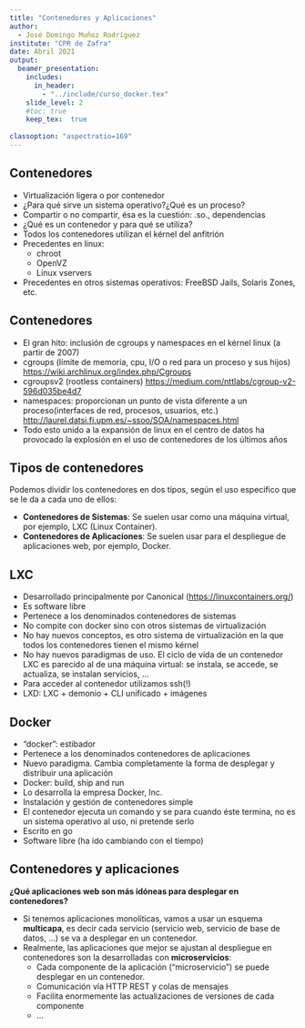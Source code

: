 ```yaml
---
title: "Contenedores y Aplicaciones"
author: 
  - José Domingo Muñoz Rodríguez
institute: "CPR de Zafra"
date: Abril 2021
output: 
  beamer_presentation:
    includes:
      in_header: 
        - "../include/curso_docker.tex"
    slide_level: 2
    #toc: true
    keep_tex:  true
    
classoption: "aspectratio=169"
---
```


## Contenedores

* Virtualización ligera o por contenedor 
* ¿Para qué sirve un sistema operativo?¿Qué es un proceso?
* Compartir o no compartir, ésa es la cuestión: .so., dependencias
* ¿Qué es un contenedor y para qué se utiliza?
* Todos los contenedores utilizan el kérnel del anfitrión
* Precedentes en linux:
  * chroot
  * OpenVZ
  * Linux vservers
* Precedentes en otros sistemas operativos: FreeBSD Jails, Solaris Zones, etc.

## Contenedores

* El gran hito: inclusión de cgroups y namespaces en el kérnel linux (a partir de 2007)
* cgroups (límite de memoria, cpu, I/O o red para un proceso y sus hijos)
[https://wiki.archlinux.org/index.php/Cgroups](https://wiki.archlinux.org/index.php/Cgroups)
* cgroupsv2 (rootless containers)
[https://medium.com/nttlabs/cgroup-v2-596d035be4d7](https://medium.com/nttlabs/cgroup-v2-596d035be4d7)
* namespaces: proporcionan un punto de vista diferente a un proceso(interfaces de red, procesos, usuarios, etc.)
[http://laurel.datsi.fi.upm.es/~ssoo/SOA/namespaces.html](http://laurel.datsi.fi.upm.es/~ssoo/SOA/namespaces.html)
* Todo esto unido a la expansión de linux en el centro de datos ha provocado la explosión en el uso de contenedores de los últimos años

## Tipos de contenedores

Podemos dividir los contenedores en dos tipos, según el uso especifico que se le da a cada uno de ellos:

* **Contenedores de Sistemas**: Se suelen usar como una máquina virtual, por ejemplo, LXC (Linux Container).
* **Contenedores de Aplicaciones**: Se suelen usar para el despliegue de aplicaciones web, por ejemplo, Docker.

## LXC

* Desarrollado principalmente por Canonical ([https://linuxcontainers.org/](https://linuxcontainers.org/))
* Es software libre
* Pertenece a los denominados contenedores de sistemas
* No compite con docker sino con otros sistemas de virtualización
* No hay nuevos conceptos, es otro sistema de virtualización en la que todos los contenedores tienen el mismo kérnel
* No hay nuevos paradigmas de uso. El ciclo de vida de un contenedor LXC es parecido al de una máquina virtual: se instala, se accede, se actualiza, se instalan servicios, ...
* Para acceder al contenedor utilizamos ssh(!)
* LXD: LXC + demonio + CLI unificado + imágenes

## Docker

* “docker”: estibador
* Pertenece a los denominados contenedores de aplicaciones
* Nuevo paradigma. Cambia completamente la forma de desplegar y distribuir una aplicación
* Docker: build, ship and run
* Lo desarrolla la empresa Docker, Inc.
* Instalación y gestión de contenedores simple
* El contenedor ejecuta un comando y se para cuando éste termina, no es un sistema operativo al uso, ni pretende serlo
* Escrito en go
* Software libre (ha ido cambiando con el tiempo)

## Contenedores y aplicaciones

**¿Qué aplicaciones web son más idóneas para desplegar en contenedores?**

* Si tenemos aplicaciones monolíticas, vamos a usar un esquema **multicapa**, es decir cada servicio (servicio web, servicio de base de datos, ...) se va a desplegar en un contenedor.
* Realmente, las aplicaciones que mejor se ajustan al despliegue en contenedores son la desarrolladas con **microservicios**:
  * Cada componente de la aplicación ("microservicio") se puede desplegar en un contenedor.
  * Comunicación vía HTTP REST y colas de mensajes
  * Facilita enormemente las actualizaciones de versiones de cada componente
  * ...


